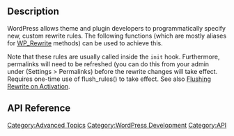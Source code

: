 {{Languages|
{{en|Rewrite API}}
{{ja|Rewrite API}}
}}

==Description==
WordPress allows theme and plugin developers to programmatically specify new, custom rewrite rules. The following functions (which are mostly aliases for [[Function_Reference/WP_Rewrite|WP_Rewrite]] methods) can be used to achieve this. 

Note that these rules are usually called inside the <code>init</code> hook. Furthermore, permalinks will need to be refreshed (you can do this from your admin under (Settings > Permalinks) before the rewrite changes will take effect.  Requires one-time use of flush_rules() to take effect. See also [[Function_Reference/register_post_type#Flushing_Rewrite_on_Activation|Flushing Rewrite on Activation]].

==API Reference==
{{Rewrite API}}

[[Category:Advanced Topics]]
[[Category:WordPress Development]]
[[Category:API]]